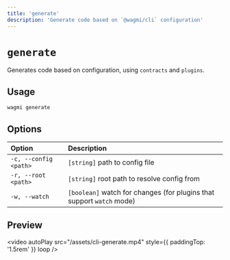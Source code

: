 ```yaml
---
title: 'generate'
description: 'Generate code based on `@wagmi/cli` configuration'
---
```


# `generate`

Generates code based on configuration, using `contracts` and `plugins`.

## Usage

```bash
wagmi generate
```

## Options

| Option                | Description                                                           |
| :-------------------- | :-------------------------------------------------------------------- |
| `-c, --config <path>` | `[string]` path to config file                                        |
| `-r, --root <path>`   | `[string]` root path to resolve config from                           |
| `-w, --watch`         | `[boolean]` watch for changes (for plugins that support `watch` mode) |

## Preview

<video
  autoPlay
  src="/assets/cli-generate.mp4"
  style={{ paddingTop: '1.5rem' }}
  loop
/>

